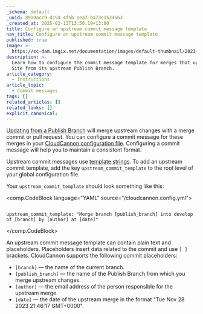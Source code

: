 ```yaml
---
_schema: default
_uuid: 89a9acc9-dc94-4f5b-aea7-ba73c1534563
_created_at: 2025-03-13T13:56:19+13:00
title: Configure an upstream commit message template
nav_title: Configure an upstream commit message template
published: true
image: >-
  https://cc-dam.imgix.net/documentation/images/default-thumbnail/2023-Q4/CloudCannon-Documentation-Thumbnail.png
description: >-
  Learn how to configure the commit message template for merges that update your
  Site from its upstream Publish Branch.
article_category:
  - Instructions
article_topic:
  - Commit messages
tags: []
related_articles: []
related_links: []
explicit_canonical:
---
```

[Updating from a Publish Branch](/documentation/articles/update-from-a-publish-branch/) will merge upstream changes with a merge commit or pull request. You can configure a commit message for these merges in your [CloudCannon configuration file](https://crawling-ginger.cloudvent.net/documentation/articles/create-your-cloudcannon-configuration-file/). Configuring a commit message will help you to maintain a consistent format.

Upstream commit messages use [template strings](https://crawling-ginger.cloudvent.net/documentation/articles/configure-your-template-strings/). To add an upstream commit template, add the key `upstream_commit_template` to the root level of your global configuration file.

Your `upstream_commit_template` should look something like this:

<comp.CodeBlock language="YAML" source="/cloudcannon.config.yml">
``````````

upstream_commit_template: "Merge branch [publish_branch] into develop of [branch] by [author] at [date]"

``````````
</comp.CodeBlock>

An upstream commit message template can contain plain text and placeholders. Placeholders insert data related to the commit and use `[ ]` brackets. CloudCannon supports the following commit placeholders:

* `[branch]` — the name of the current branch.
* `[publish_branch]` — the name of the Publish Branch from which you merge upstream changes.
* `[author]` — the email address of the person responsible for the upstream merge.
* `[date]` — the date of the upstream merge in the format "Tue Nov 28 2023 21:46:17 GMT+0000".